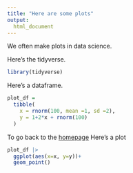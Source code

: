```yaml
---
title: "Here are some plots"
output: 
  html_document
---
```


We often make plots in data science.

Here's the tidyverse.

```r
library(tidyverse)
```

Here's a dataframe.

```r
plot_df = 
  tibble(
    x = rnorm(100, mean =1, sd =2),
    y = 1+2*x + rnorm(100)
  )
```

To go back to the [homepage](index.html)
Here's a plot

```r
plot_df |> 
  ggplot(aes(x=x, y=y))+
  geom_point()
```


